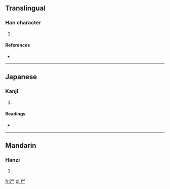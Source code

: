 ==Translingual==

===Han character===
{{Han char|rn=46|rad=山|as=02|sn=5|four=|canj=山一 (UM), X山一 (XUM)}}

# {{defn|Han|sort=山02}}

====References====
* {{Han ref|kx=0307.110|dkj=07882|dj=0607.130|hdz=10760.060|uh=5C75|ud=23669}}

----

==Japanese==

===Kanji===
{{ja-kanji|grade=|rs=山02}}

# {{defn|Japanese|sort=山02}}

====Readings====
* {{ja-readings|on=[[がつ]] (gatsu), [[がち]] (gachi), [[げつ]] (getsu), [[げち]] (gechi)|kun=[[きしがたか]] (kishigataka), [[あおご]] (aogo)}}

----

==Mandarin==

===Hanzi===
{{cmn-hanzi|pin=[[xù]] ([[xu4]]), [[xuē]] ([[xue1]]), [[yǔ]] ([[yu3]])|wg=hsü<sup>4</sup>, hsüeh<sup>1</sup>, yü<sup>3</sup>}}

# {{defn|Mandarin|sort=山02}}

[[fr:屵]]
[[pl:屵]]